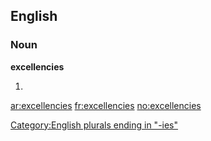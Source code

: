 ==English==

===Noun===
'''excellencies'''

# {{plural of|[[excellency]]}}

[[Category:English plurals ending in "-ies"]]

[[ar:excellencies]]
[[fr:excellencies]]
[[no:excellencies]]